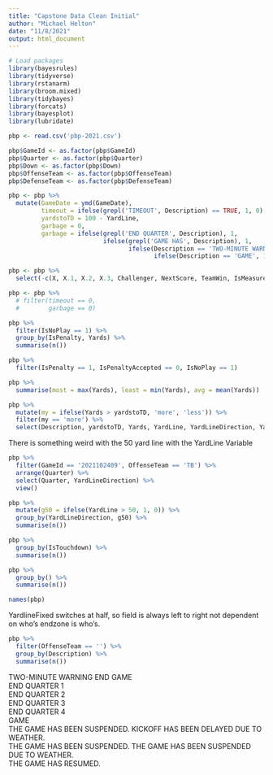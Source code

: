```yaml
---
title: "Capstone Data Clean Initial"
author: "Michael Helton"
date: "11/8/2021"
output: html_document
---
```


```r
# Load packages
library(bayesrules)
library(tidyverse)
library(rstanarm)
library(broom.mixed)
library(tidybayes)
library(forcats)
library(bayesplot)
library(lubridate)
```

```r
pbp <- read.csv('pbp-2021.csv')
```

```r
pbp$GameId <- as.factor(pbp$GameId)
pbp$Quarter <- as.factor(pbp$Quarter)
pbp$Down <- as.factor(pbp$Down)
pbp$OffenseTeam <- as.factor(pbp$OffenseTeam)
pbp$DefenseTeam <- as.factor(pbp$DefenseTeam)
```

```r
pbp <- pbp %>%
  mutate(GameDate = ymd(GameDate),
         timeout = ifelse(grepl('TIMEOUT', Description) == TRUE, 1, 0),
         yardstoTD = 100 - YardLine,
         garbage = 0, 
         garbage = ifelse(grepl('END QUARTER', Description), 1, 
                          ifelse(grepl('GAME HAS', Description), 1, 
                                 ifelse(Description == 'TWO-MINUTE WARNING', 1, 
                                        ifelse(Description == 'GAME', 1, garbage)))))
```

```r
pbp <- pbp %>%
  select(-c(X, X.1, X.2, X.3, Challenger, NextScore, TeamWin, IsMeasurement))
```

```r
pbp <- pbp %>%
  # filter(timeout == 0,
  #        garbage == 0)
```

```r
pbp %>%
  filter(IsNoPlay == 1) %>%
  group_by(IsPenalty, Yards) %>%
  summarise(n())
```

```r
pbp %>%
  filter(IsPenalty == 1, IsPenaltyAccepted == 0, IsNoPlay == 1) 
```

```r
pbp %>%
  summarise(most = max(Yards), least = min(Yards), avg = mean(Yards))
```

```r
pbp %>%
  mutate(my = ifelse(Yards > yardstoTD, 'more', 'less')) %>%
  filter(my == 'more') %>%
  select(Description, yardstoTD, Yards, YardLine, YardLineDirection, YardLineFixed)
```

There is something weird with the 50 yard line with the YardLine Variable

```r
pbp %>%
  filter(GameId == '2021102409', OffenseTeam == 'TB') %>%
  arrange(Quarter) %>%
  select(Quarter, YardLineDirection) %>%
  view()
```

```r
pbp %>%
  mutate(g50 = ifelse(YardLine > 50, 1, 0)) %>%
  group_by(YardLineDirection, g50) %>%
  summarise(n())
```

```r
pbp %>%
  group_by(IsTouchdown) %>%
  summarise(n())
```

```r
pbp %>%
  group_by() %>%
  summarise(n())
```

```r
names(pbp)
```

YardlineFixed switches at half, so field is always left to right not dependent on who's endzone is who's.

```r
pbp %>%
  filter(OffenseTeam == '') %>%
  group_by(Description) %>%
  summarise(n())
```

TWO-MINUTE WARNING
END GAME		
END QUARTER 1				
END QUARTER 2				
END QUARTER 3				
END QUARTER 4				
GAME			
THE GAME HAS BEEN SUSPENDED. KICKOFF HAS BEEN DELAYED DUE TO WEATHER.			
THE GAME HAS BEEN SUSPENDED. THE GAME HAS BEEN SUSPENDED DUE TO WEATHER.			
THE GAME HAS RESUMED.



